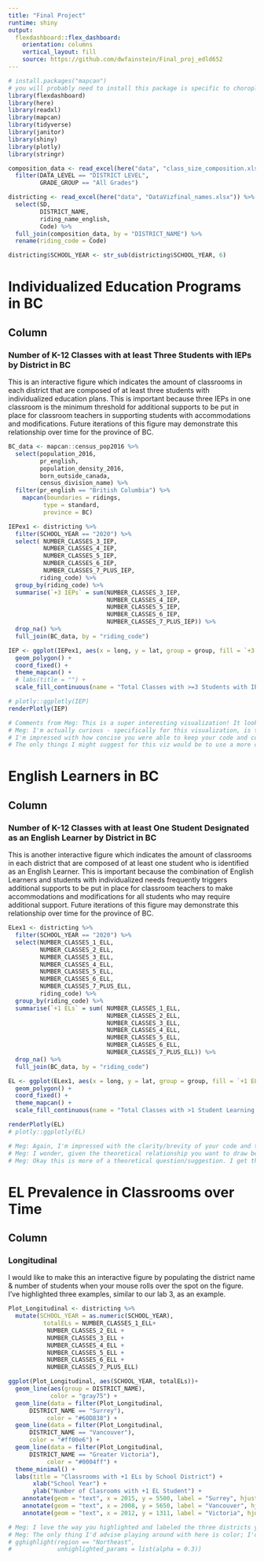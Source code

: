 ```yaml
---
title: "Final Project"
runtime: shiny
output: 
  flexdashboard::flex_dashboard:
    orientation: columns
    vertical_layout: fill
    source: https://github.com/dwfainstein/Final_proj_edld652
---
```


```r
# install.packages("mapcan")
# you will probably need to install this package is specific to choropleths for Canada
library(flexdashboard)
library(here)
library(readxl)
library(mapcan)
library(tidyverse)
library(janitor)
library(shiny)
library(plotly)
library(stringr)
```

``` r
composition_data <- read_excel(here("data", "class_size_composition.xlsx")) %>% 
  filter(DATA_LEVEL == "DISTRICT LEVEL",
         GRADE_GROUP == "All Grades")

districting <- read_excel(here("data", "DataVizfinal_names.xlsx")) %>% 
  select(SD,
         DISTRICT_NAME,
         riding_name_english,
         Code) %>% 
  full_join(composition_data, by = "DISTRICT_NAME") %>% 
  rename(riding_code = Code)

districting$SCHOOL_YEAR <- str_sub(districting$SCHOOL_YEAR, 6)

```


Individualized Education Programs in BC
===============================
Column {data-width=350}
----------------------
### Number of K-12 Classes with at least Three Students with IEPs by District in BC

This is an interactive figure which indicates the amount of classrooms in each district that are composed of at least three students with individualized education plans. This is important because three IEPs in one classroom is the minimum threshold for additional supports to be put in place for classroom teachers in supporting students with accommodations and modifications. Future iterations of this figure may demonstrate
this relationship over time for the province of BC.

```r
BC_data <- mapcan::census_pop2016 %>% 
  select(population_2016,
         pr_english,
         population_density_2016,
         born_outside_canada,
         census_division_name) %>% 
  filter(pr_english == "British Columbia") %>% 
    mapcan(boundaries = ridings,
          type = standard,
          province = BC)

IEPex1 <- districting %>% 
  filter(SCHOOL_YEAR == "2020") %>% 
  select( NUMBER_CLASSES_3_IEP,
          NUMBER_CLASSES_4_IEP,
          NUMBER_CLASSES_5_IEP,
          NUMBER_CLASSES_6_IEP,
          NUMBER_CLASSES_7_PLUS_IEP,
         riding_code) %>% 
  group_by(riding_code) %>% 
  summarise(`+3 IEPs` = sum(NUMBER_CLASSES_3_IEP,
                            NUMBER_CLASSES_4_IEP,
                            NUMBER_CLASSES_5_IEP,
                            NUMBER_CLASSES_6_IEP,
                            NUMBER_CLASSES_7_PLUS_IEP)) %>%
  drop_na() %>% 
  full_join(BC_data, by = "riding_code")

IEP <- ggplot(IEPex1, aes(x = long, y = lat, group = group, fill = `+3 IEPs`)) +
  geom_polygon() +
  coord_fixed() +
  theme_mapcan() +
  # labs(title = "") +
  scale_fill_continuous(name = "Total Classes with >=3 Students with IEPs")

# plotly::ggplotly(IEP)
renderPlotly(IEP)

# Comments from Meg: This is a super interesting visualization! It looks really elegant and clearly depicts what you're trying to convey. I've never used the mapcan package, so I appreciate the introduction to this new tool! 
# Meg: I'm actually curious - specifically for this visualization, is there a reason you selected the column born_outside_canada? I'm not really sure where it went in the code, but I was wondering if there was some theoretical reason you included it. Not at all a critique of your viz, I was just wondering.
# I'm impressed with how concise you were able to keep your code and come up with such a rich visualization! This is definitely a strength I'm noticing.
# The only things I might suggest for this viz would be to use a more colorblind-friendly scale and label the province as BC. I also wonder whether there are any specific districts you want to highlight, which might be good candidates for labeling.

```

English Learners in BC
=============================

Column {data-width=350}
-----------------------------------------------------------------------

### Number of K-12 Classes with at least One Student Designated as an English Learner by District in BC

This is another interactive figure which indicates the amount of classrooms in each district that are composed of at least one student who is identified as an English Learner. This is important because the combination of English Learners and students with individualized needs frequently triggers additional supports to be put in place for classroom teachers to make accommodations and modifications for all students who may require additional support. Future iterations of this figure may demonstrate this relationship over time for the province of BC.

```r

ELex1 <- districting %>% 
  filter(SCHOOL_YEAR == "2020") %>% 
  select(NUMBER_CLASSES_1_ELL,
         NUMBER_CLASSES_2_ELL,
         NUMBER_CLASSES_3_ELL,
         NUMBER_CLASSES_4_ELL,
         NUMBER_CLASSES_5_ELL,
         NUMBER_CLASSES_6_ELL,
         NUMBER_CLASSES_7_PLUS_ELL,
         riding_code) %>%
  group_by(riding_code) %>%
  summarise(`+1 ELs` = sum( NUMBER_CLASSES_1_ELL, 
                            NUMBER_CLASSES_2_ELL,
                            NUMBER_CLASSES_3_ELL,
                            NUMBER_CLASSES_4_ELL,
                            NUMBER_CLASSES_5_ELL,
                            NUMBER_CLASSES_6_ELL,
                            NUMBER_CLASSES_7_PLUS_ELL)) %>%
  drop_na() %>%
  full_join(BC_data, by = "riding_code") 

EL <- ggplot(ELex1, aes(x = long, y = lat, group = group, fill = `+1 ELs`)) +
  geom_polygon() +
  coord_fixed() +
  theme_mapcan() +
  scale_fill_continuous(name = "Total Classes with >1 Student Learning English")

renderPlotly(EL)
# plotly::ggplotly(EL)

# Meg: Again, I'm impressed with the clarity/brevity of your code and the simplicity of your figure, which I think does a great job of conveying what you're looking to say!
# Meg: I wonder, given the theoretical relationship you want to draw between this map and the previous one, if it would make sense to include visualizations 1 and 2 side-by-side here. Perhaps there's even a way to highlight the combination of classrooms with ELs and IEPs in a third map to show the overall concentration of need for additional classroom support?
# Meg: Okay this is more of a theoretical question/suggestion. I get that what you're measuring is the total number of classes in each district with at least one student learning English, but I find myself wondering how many students are ELs in each of those classrooms. I would imagine that there's a big difference in support needed for one EL as compared to 10. I see that you've summarized this as '+1 EL' but I wonder if it would be possible or perhaps valuable to actually visualize the concentration of ELs in classrooms as this kind of heatmap as well. (This suggestion also basically applies to figure 1).
```



EL Prevalence in Classrooms over Time
=============================

Column {data-width=350}
-----------------------------------------------------------------------

### Longitudinal

I would like to make this an interactive figure by populating the district name & number of students when your mouse rolls over the spot on the figure. I've highlighted three examples, similar to our lab 3, as an example. \n\n\n

```r

Plot_Longitudinal <- districting %>% 
  mutate(SCHOOL_YEAR = as.numeric(SCHOOL_YEAR),
          totalELs = NUMBER_CLASSES_1_ELL+
           NUMBER_CLASSES_2_ELL +
           NUMBER_CLASSES_3_ELL +
           NUMBER_CLASSES_4_ELL +
           NUMBER_CLASSES_5_ELL +
           NUMBER_CLASSES_6_ELL +
           NUMBER_CLASSES_7_PLUS_ELL)

ggplot(Plot_Longitudinal, aes(SCHOOL_YEAR, totalELs))+
  geom_line(aes(group = DISTRICT_NAME),
            color = "gray75") +
  geom_line(data = filter(Plot_Longitudinal,
      DISTRICT_NAME == "Surrey"),
           color = "#60D838") +
  geom_line(data = filter(Plot_Longitudinal,
      DISTRICT_NAME == "Vancouver"),
      color = "#ff00e6") +
  geom_line(data = filter(Plot_Longitudinal,
      DISTRICT_NAME == "Greater Victoria"),
           color = "#0004ff") +
  theme_minimal() +
  labs(title = "Classrooms with +1 ELs by School District") +
       xlab("School Year") +
       ylab("Number of Clasrooms with +1 EL Student") +
    annotate(geom = "text", x = 2015, y = 5500, label = "Surrey", hjust = "left") +
    annotate(geom = "text", x = 2008, y = 5650, label = "Vancouver", hjust = "left") +
    annotate(geom = "text", x = 2012, y = 1311, label = "Victoria", hjust = "left")

# Meg: I love the way you highlighted and labeled the three districts you're interested in highlighting. This is a huge strength of this figure - it's immediately clear and compelling. 
# Meg: The only thing I'd advise playing around with here is color; I'd again recommend trying a colorblind friendly color palette (and I'd also emphasize that because Victoria is surrounded by grey lines, you may want to check how this looks in black and white to make sure it doesn't blend in). Also if you're interested, I used this code in Lab 3 to make the grey lines even less visible, and I really liked it:
# gghighlight(region == "Northeast",
#             unhighlighted_params = list(alpha = 0.3))

```

